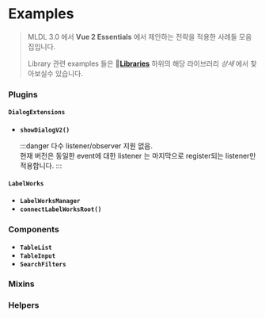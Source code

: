 # Examples

> MLDL 3.0 에서 **Vue 2 Essentials** 에서 제안하는 전략을 적용한 사례들 모음집입니다.
>
> Library 관련 examples 들은 🔗[**Libraries**](/docs/categories/library-usage) 하위의 해당 라이브러리 _상세_ 에서 찾아보실수 있습니다.

### Plugins

#### **`DialogExtensions`**

- **`showDialogV2()`**

  :::danger
  다수 listener/observer 지원 없음. <br/>
  현재 버전은 동일한 event에 대한 listener 는 마지막으로 register되는 listener만 적용합니다.
  :::

#### **`LabelWorks`**

- **`LabelWorksManager`**
- **`connectLabelWorksRoot()`**

### Components

- **`TableList`**
- **`TableInput`**
- **`SearchFilters`**

### Mixins

### Helpers
